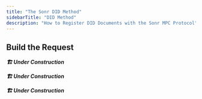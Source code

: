 ```yaml
---
title: "The Sonr DID Method"
sidebarTitle: "DID Method"
description: "How to Register DID Documents with the Sonr MPC Protocol"
---
```


## Build the Request

<Tabs>
  <Tab title="Dart">

_**🏗️ Under Construction**_

  </Tab>
  <Tab title="Flutter">

_**🏗️ Under Construction**_

  </Tab>
  <Tab title="CLI">

_**🏗️ Under Construction**_

  </Tab>
</Tabs>
